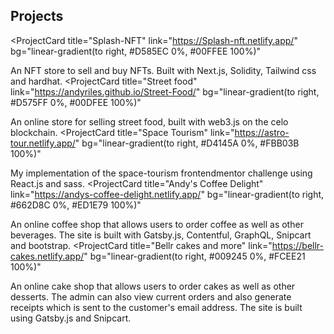 ## Projects

<ProjectCard
  title="Splash-NFT"
  link="https://Splash-nft.netlify.app/"
  bg="linear-gradient(to right, #D585EC 0%, #00FFEE 100%)"
>
  An NFT store to sell and buy NFTs. Built with Next.js, Solidity, Tailwind css
  and hardhat.
</ProjectCard>
<ProjectCard
  title="Street food"
  link="https://andyriles.github.io/Street-Food/"
  bg="linear-gradient(to right, #D575FF 0%, #00DFEE 100%)"
>
  An online store for selling street food, built with web3.js on the celo
  blockchain.
</ProjectCard>
<ProjectCard
  title="Space Tourism"
  link="https://astro-tour.netlify.app/"
  bg="linear-gradient(to right, #D4145A 0%, #FBB03B 100%)"
>
  My implementation of the space-tourism frontendmentor challenge using React.js
  and sass.
</ProjectCard>
<ProjectCard
  title="Andy's Coffee Delight"
  link="https://andys-coffee-delight.netlify.app/"
  bg="linear-gradient(to right, #662D8C 0%, #ED1E79 100%)"
>
  An online coffee shop that allows users to order coffee as well as other
  beverages. The site is built with Gatsby.js, Contentful, GraphQL, Snipcart and
  bootstrap.
</ProjectCard>
<ProjectCard
  title="Bellr cakes and more"
  link="https://bellr-cakes.netlify.app/"
  bg="linear-gradient(to right, #009245 0%, #FCEE21 100%)"
>
  An online cake shop that allows users to order cakes as well as other
  desserts. The admin can also view current orders and also generate receipts
  which is sent to the customer's email address. The site is built using
  Gatsby.js and Snipcart.
</ProjectCard>

